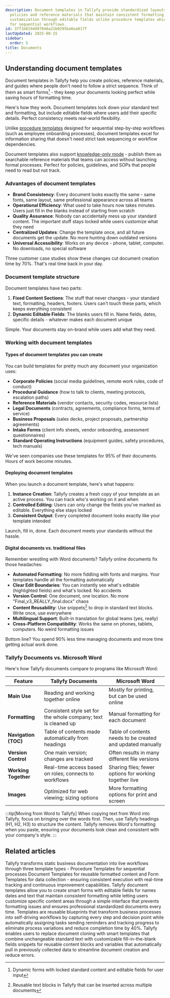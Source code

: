 ```yaml
---
description: Document templates in Tallyfy provide standardized layouts for organizational
  policies and reference materials that maintain consistent formatting while allowing
  customization through editable fields unlike procedure templates which are designed
  for sequential workflows.
id: 37f1b819dd97846a21b0295ba6ea017f
lastUpdated: 2025-08-15
sidebar:
  order: 5
title: Documents
---
```


## Understanding document templates

Document templates in Tallyfy help you create policies, reference materials, and guides where people don't need to follow a strict sequence. Think of them as smart forms[^1] - they keep your documents looking perfect while saving hours of formatting time.

Here's how they work. Document templates lock down your standard text and formatting, but include editable fields where users add their specific details. Perfect consistency meets real-world flexibility.

Unlike [procedure templates](/products/pro/documenting/templates/) designed for sequential step-by-step workflows (such as employee onboarding processes), document templates excel for information sharing that doesn't need strict task sequencing or workflow dependencies.

Document templates also support [knowledge-only mode](/products/pro/tutorials/knowledge-only-mode/) - publish them as searchable reference materials that teams can access without launching formal processes. Perfect for policies, guidelines, and SOPs that people need to read but not track.

### Advantages of document templates

- **Brand Consistency**: Every document looks exactly the same - same fonts, same layout, same professional appearance across all teams
- **Operational Efficiency**: What used to take hours now takes minutes. Users just fill in the blanks instead of starting from scratch
- **Quality Assurance**: Nobody can accidentally mess up your standard content. The important stuff stays locked while users customize what they need
- **Centralized Updates**: Change the template once, and all future documents get the update. No more hunting down outdated versions
- **Universal Accessibility**: Works on any device - phone, tablet, computer. No downloads, no special software

Three customer case studies show these changes cut document creation time by 70%. That's real time back in your day.

### Document template structure

Document templates have two parts:

1. **Fixed Content Sections**: The stuff that never changes - your standard text, formatting, headers, footers. Users can't touch these parts, which keeps everything consistent
2. **Dynamic Editable Fields**: The blanks users fill in. Name fields, dates, specific details - whatever makes each document unique

Simple. Your documents stay on-brand while users add what they need.

### Working with document templates

#### Types of document templates you can create
You can build templates for pretty much any document your organization uses:
- **Corporate Policies** (social media guidelines, remote work rules, code of conduct)
- **Procedural Guidance** (how to talk to clients, meeting protocols, escalation paths)
- **Reference Materials** (vendor contacts, security codes, resource lists)
- **Legal Documents** (contracts, agreements, compliance forms, terms of service)
- **Business Proposals** (sales decks, project proposals, partnership agreements)
- **Intake Forms** (client info sheets, vendor onboarding, assessment questionnaires)
- **Standard Operating Instructions** (equipment guides, safety procedures, tech manuals)

We've seen companies use these templates for 95% of their documents. Hours of work become minutes.

#### Deploying document templates
When you launch a document template, here's what happens:
1. **Instance Creation**: Tallyfy creates a fresh copy of your template as an active process. You can track who's working on it and when
2. **Controlled Editing**: Users can only change the fields you've marked as editable. Everything else stays locked
3. **Consistent Output**: Every completed document looks exactly like your template intended

Launch, fill in, done. Each document meets your standards without the hassle.

#### Digital documents vs. traditional files

Remember wrestling with Word documents? Tallyfy online documents fix those headaches:
- **Automated Formatting**: No more fiddling with fonts and margins. Your templates handle all the formatting automatically
- **Clear Edit Boundaries**: You can instantly see what's editable (highlighted fields) and what's locked. No accidents
- **Version Control**: One document, one location. No more "Final_v3_REALLY_final.docx" chaos
- **Content Reusability**: Use snippets[^2] to drop in standard text blocks. Write once, use everywhere
- **Multilingual Support**: Built-in translation for global teams (yes, really)
- **Cross-Platform Compatibility**: Works the same on phones, tablets, computers. No weird formatting issues

Bottom line? You spend 90% less time managing documents and more time getting actual work done.

### Tallyfy Documents vs. Microsoft Word

Here's how Tallyfy documents compare to programs like Microsoft Word:

| Feature | Tallyfy Documents | Microsoft Word |
|---------|-------------------|----------------|
| **Main Use** | Reading and working together online | Mostly for printing, but can be used online |
| **Formatting** | Consistent style set for the whole company; text is cleaned up | Manual formatting for each document |
| **Navigation (TOC)** | Table of contents made automatically from headings | Table of contents needs to be created and updated manually |
| **Version Control** | One main version; changes are tracked | Often results in many different file versions |
| **Working Together** | Real-time access based on roles; connects to workflows | Sharing files; fewer options for working together live |
| **Images** | Optimized for web viewing; sizing options | More formatting options for print and screen |

:::tip[Moving from Word to Tallyfy]
When copying text from Word into Tallyfy, focus on bringing over the words first. Then, use Tallyfy headings (H1, H2, H3) to structure the content. Tallyfy removes Word's formatting when you paste, ensuring your documents look clean and consistent with your company's style.
:::


<PageTree />



[^1]: Dynamic forms with locked standard content and editable fields for user input
[^2]: Reusable text blocks in Tallyfy that can be inserted across multiple documents

## Related articles
<CardGrid>
<LinkTitleCard header="<b>Pro > Essentials</b>" href="/products/pro/documenting/" > Tallyfy transforms static business documentation into live workflows through three template types - Procedure Templates for sequential processes Document Templates for reusable formatted content and Form Templates for data collection - ensuring consistent execution with real-time tracking and continuous improvement capabilities. </LinkTitleCard>
<LinkTitleCard header="<b>Documents > Add fields to documents</b>" href="/products/pro/documenting/documents/how-can-i-add-editable-fields-to-my-tallyfy-documents/" > Tallyfy document templates allow you to create smart forms with editable fields for names dates and text that maintain consistent formatting while letting users customize specific content areas through a simple interface that prevents formatting issues and ensures professional standardized documents every time. </LinkTitleCard>
<LinkTitleCard header="<b>Documenting > Templates</b>" href="/products/pro/documenting/templates/" > Templates are reusable blueprints that transform business processes into self-driving workflows by capturing every step and decision point while automatically assigning tasks sending reminders and tracking progress to eliminate process variations and reduce completion time by 40%. </LinkTitleCard>
<LinkTitleCard header="<b>Features > Fill in the blanks</b>" href="/products/pro/tutorials/features/fill-in-the-blanks/" > Tallyfy enables users to replace document cloning with smart templates that combine unchangeable standard text with customizable fill-in-the-blank fields snippets for reusable content blocks and variables that automatically pull in previously collected data to streamline document creation and reduce errors. </LinkTitleCard>
</CardGrid>